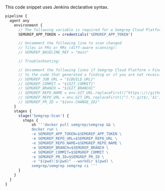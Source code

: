 This code snippet uses Jenkins declarative syntax.

```javascript
pipeline {
  agent any
    environment {
      // The following variable is required for a Semgrep Cloud Platform-connected scan:
      SEMGREP_APP_TOKEN = credentials('SEMGREP_APP_TOKEN')

      // Uncomment the following line to scan changed 
      // files in PRs or MRs (diff-aware scanning): 
      // SEMGREP_BASELINE_REF = "main"

      // Troubleshooting:

      // Uncomment the following lines if Semgrep Cloud Platform > Findings Page does not create links
      // to the code that generated a finding or if you are not receiving PR or MR comments.
      // SEMGREP_JOB_URL = "${BUILD_URL}"
      // SEMGREP_COMMIT = "${GIT_COMMIT}"
      // SEMGREP_BRANCH = "${GIT_BRANCH}"
      // SEMGREP_REPO_NAME = env.GIT_URL.replaceFirst(/^https:\/\/github.com\/(.*).git$/, '$1')
      // SEMGREP_REPO_URL = env.GIT_URL.replaceFirst(/^(.*).git$/,'$1')
      // SEMGREP_PR_ID = "${env.CHANGE_ID}"
    }
    stages {
      stage('Semgrep-Scan') {
        steps {
            sh '''docker pull semgrep/semgrep && \
            docker run \
            -e SEMGREP_APP_TOKEN=$SEMGREP_APP_TOKEN \
            -e SEMGREP_REPO_URL=$SEMGREP_REPO_URL \
            -e SEMGREP_REPO_NAME=$SEMGREP_REPO_NAME \
            -e SEMGREP_BRANCH=$SEMGREP_BRANCH \
            -e SEMGREP_COMMIT=$SEMGREP_COMMIT \
            -e SEMGREP_PR_ID=$SEMGREP_PR_ID \
            -v "$(pwd):$(pwd)" --workdir $(pwd) \
            semgrep/semgrep semgrep ci '''
      }
    }
  }
}
```
